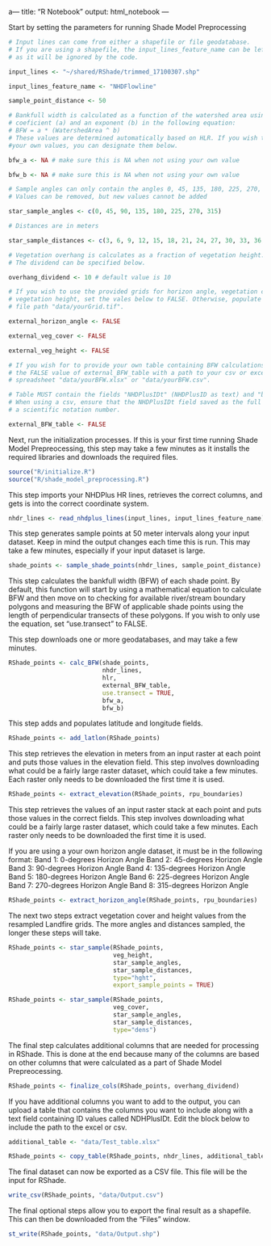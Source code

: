 a---
title: "R Notebook"
output: html_notebook
---

Start by setting the parameters for running Shade Model Preprocessing

```r
# Input lines can come from either a shapefile or file geodatabase.
# If you are using a shapefile, the input_lines_feature_name can be left as is, 
# as it will be ignored by the code. 

input_lines <- "~/shared/RShade/trimmed_17100307.shp"

input_lines_feature_name <- "NHDFlowline"

sample_point_distance <- 50

# Bankfull width is calculated as a function of the watershed area using a
# coeficient (a) and an exponent (b) in the following equation:
# BFW = a * (WatershedArea ^ b)
# These values are determined automatically based on HLR. If you wish to use 
#your own values, you can designate them below. 

bfw_a <- NA # make sure this is NA when not using your own value

bfw_b <- NA # make sure this is NA when not using your own value

# Sample angles can only contain the angles 0, 45, 135, 180, 225, 270, 315. 
# Values can be removed, but new values cannot be added

star_sample_angles <- c(0, 45, 90, 135, 180, 225, 270, 315)

# Distances are in meters

star_sample_distances <- c(3, 6, 9, 12, 15, 18, 21, 24, 27, 30, 33, 36, 39)

# Vegetation overhang is calculates as a fraction of vegetation height.
# The dividend can be specified below. 

overhang_dividend <- 10 # default value is 10

# If you wish to use the provided grids for horizon angle, vegetation cover, and 
# vegetation height, set the vales below to FALSE. Otherwise, populate with the
# file path "data/yourGrid.tif".

external_horizon_angle <- FALSE

external_veg_cover <- FALSE

external_veg_height <- FALSE

# If you wish for to provide your own table containing BFW calculations, replace 
# the FALSE value of external_BFW_table with a path to your csv or excel
# spreadsheet "data/yourBFW.xlsx" or "data/yourBFW.csv". 

# Table MUST contain the fields "NHDPlusIDt" (NHDPlusID as text) and "bfwidth".
# When using a csv, ensure that the NHDPlusIDt field saved as the full ID and not
# a scientific notation number. 

external_BFW_table <- FALSE
```

Next, run the initialization processes. If this is your first time running Shade Model Prepreocessing,
this step may take a few minutes as it installs the required libraries and
downloads the required files.

```r
source("R/initialize.R")
source("R/shade_model_preprocessing.R")
```

This step imports your NHDPlus HR lines, retrieves the correct columns, and 
gets is into the correct coordinate system.

```r
nhdr_lines <- read_nhdplus_lines(input_lines, input_lines_feature_name)
```

This step generates sample points at 50 meter intervals along your input dataset.
Keep in mind the output changes each time this is run. This may take a few minutes,
especially if your input dataset is large.

```r
shade_points <- sample_shade_points(nhdr_lines, sample_point_distance)
```

This step calculates the bankfull width (BFW) of each shade point. By default, this function will start by using a mathematical equation to calculate BFW and then move on to checking for available river/stream boundary polygons and measuring the BFW of applicable shade points using the length of perpendicular
transects of these polygons. If you wish to only use the equation, set
"use.transect" to FALSE.

This step downloads one or more geodatabases, and may take a few minutes.

```r
RShade_points <- calc_BFW(shade_points, 
                          nhdr_lines, 
                          hlr, 
                          external_BFW_table, 
                          use.transect = TRUE,
                          bfw_a,
                          bfw_b)
```

This step adds and populates latitude and longitude fields.

```r
RShade_points <- add_latlon(RShade_points)
```

This step retrieves the elevation in meters from an input raster at each point and puts
those values in the elevation field. This step involves downloading what could
be a fairly large raster dataset, which could take a few minutes. Each raster only
needs to be downloaded the first time it is used.

```r
RShade_points <- extract_elevation(RShade_points, rpu_boundaries)
```


This step retrieves the values of an input raster stack at each point and puts
those values in the correct fields. This step involves downloading what could
be a fairly large raster dataset, which could take a few minutes. Each raster only
needs to be downloaded the first time it is used. 

If you are using a your own horizon angle dataset, it must be in the following format:
Band 1: 0-degrees Horizon Angle
Band 2: 45-degrees Horizon Angle
Band 3: 90-degrees Horizon Angle
Band 4: 135-degrees Horizon Angle
Band 5: 180-degrees Horizon Angle
Band 6: 225-degrees Horizon Angle
Band 7: 270-degrees Horizon Angle
Band 8: 315-degrees Horizon Angle

```r
RShade_points <- extract_horizon_angle(RShade_points, rpu_boundaries)
```

The next two steps extract vegetation cover and height values from the resampled
Landfire grids. The more angles and distances sampled, the longer these steps 
will take. 

```r
RShade_points <- star_sample(RShade_points, 
                             veg_height, 
                             star_sample_angles, 
                             star_sample_distances, 
                             type="hght",
                             export_sample_points = TRUE)
```

```r
RShade_points <- star_sample(RShade_points, 
                             veg_cover, 
                             star_sample_angles, 
                             star_sample_distances, 
                             type="dens")
```

The final step calculates additional columns that are needed for processing in 
RShade. This is done at the end because many of the columns are based on other
columns that were calculated as a part of Shade Model Prepreocessing. 

```r
RShade_points <- finalize_cols(RShade_points, overhang_dividend)
```


If you have additional columns you want to add to the output, you can upload a
table that contains the columns you want to include along with a text field 
containing ID values called NDHPlusIDt. Edit the block below to include the path
to the excel or csv.

```r
additional_table <- "data/Test_table.xlsx"

RShade_points <- copy_table(RShade_points, nhdr_lines, additional_table)
```


The final dataset can now be exported as a CSV file. This file will be the input
for RShade. 
```r
write_csv(RShade_points, "data/Output.csv")
```

The final optional steps allow you to export the final result as a shapefile. 
This can then be downloaded from the "Files" window.

```r
st_write(RShade_points, "data/Output.shp")
```



